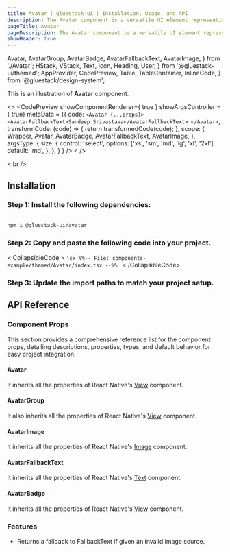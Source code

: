 ```yaml
---
title: Avatar | gluestack-ui | Installation, Usage, and API
description: The Avatar component is a versatile UI element representing a user with profile pictures, initials, or a fallback icon. It adds a personal touch to the user interface, making it more engaging.
pageTitle: Avatar
pageDescription: The Avatar component is a versatile UI element representing a user with profile pictures, initials, or a fallback icon. It adds a personal touch to the user interface, making it more engaging.
showHeader: true
---
```



<Meta title="with-gluestack-style/components/Media And Icons/Avatar" />

  Avatar,
  AvatarGroup,
  AvatarBadge,
  AvatarFallbackText,
  AvatarImage,
} from './Avatar';
  HStack,
  VStack,
  Text,
  Icon,
  Heading,
  User,
} from '@gluestack-ui/themed';
  AppProvider,
  CodePreview,
  Table,
  TableContainer,
  InlineCode,
} from '@gluestack/design-system';


This is an illustration of **Avatar** component.

<>
  <CodePreview
    showComponentRenderer={ true }
  showArgsController = { true}
  metaData = {{
    code: `
        <Avatar {...props}>
          <AvatarFallbackText>Sandeep Srivastava</AvatarFallbackText>
        </Avatar>
      `,
      transformCode: (code) => {
        return transformedCode(code);
      },
        scope: {
      Wrapper,
        Avatar,
        AvatarBadge,
        AvatarFallbackText,
        AvatarImage,
      },
    argsType: {
      size: {
        control: 'select',
          options: ['xs', 'sm', 'md', 'lg', 'xl', '2xl'],
          default: 'md',
        },
    },
  }
}
/>
< />

< br />

## Installation

### Step 1: Install the following dependencies:

```bash

npm i @gluestack-ui/avatar

```

### Step 2: Copy and paste the following code into your project.

< CollapsibleCode >
  ```jsx %%-- File: components-example/themed/Avatar/index.tsx --%% ```
< /CollapsibleCode>

### Step 3: Update the import paths to match your project setup.

## API Reference

### Component Props

This section provides a comprehensive reference list for the component props, detailing descriptions, properties, types, and default behavior for easy project integration.

#### Avatar

It inherits all the properties of React Native's [View](https://reactnative.dev/docs/view) component.

#### AvatarGroup

It also inherits all the properties of React Native's [View](https://reactnative.dev/docs/view) component.

#### AvatarImage

It inherits all the properties of React Native's [Image](https://reactnative.dev/docs/image) component.

#### AvatarFallbackText

It inherits all the properties of React Native's [Text](https://reactnative.dev/docs/text) component.

#### AvatarBadge

It inherits all the properties of React Native's [View](https://reactnative.dev/docs/view) component.

### Features

- Returns a fallback to FallbackText if given an invalid image source.
